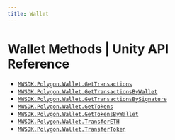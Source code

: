 ```yaml
---
title: Wallet
---
```


# Wallet Methods | Unity API Reference
- [`MWSDK.Polygon.Wallet.GetTransactions`](/api-reference/unity/polygon/wallet/GetTransactions)
- [`MWSDK.Polygon.Wallet.GetTransactionsByWallet`](/api-reference/unity/polygon/wallet/GetTransactionsByWallet)
- [`MWSDK.Polygon.Wallet.GetTransactionsBySignature`](/api-reference/unity/polygon/wallet/GetTransactionsBySignature)
- [`MWSDK.Polygon.Wallet.GetTokens`](/api-reference/unity/polygon/wallet/GetTokens)
- [`MWSDK.Polygon.Wallet.GetTokensByWallet`](/api-reference/unity/polygon/wallet/GetTokensByWallet)
- [`MWSDK.Polygon.Wallet.TransferETH`](/api-reference/unity/polygon/wallet/TransferETH)
- [`MWSDK.Polygon.Wallet.TransferToken`](/api-reference/unity/polygon/wallet/TransferToken)
